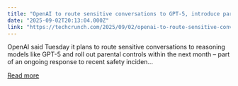 ```yaml
---
title: "OpenAI to route sensitive conversations to GPT-5, introduce parental controls"
date: "2025-09-02T20:13:04.000Z"
link: "https://techcrunch.com/2025/09/02/openai-to-route-sensitive-conversations-to-gpt-5-introduce-parental-controls/"
---
```


OpenAI said Tuesday it plans to route sensitive conversations to reasoning models like GPT-5 and roll out parental controls within the next month – part of an ongoing response to recent safety inciden...

[Read more](https://techcrunch.com/2025/09/02/openai-to-route-sensitive-conversations-to-gpt-5-introduce-parental-controls/)
